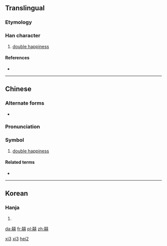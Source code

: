 {{also|𡅕}}

==Translingual==

===Etymology===
{{Han compound|喜|喜|t2=happiness|ls=ic}}

===Han character===
{{commonsrad|30|18}}
{{Han char|rn=30|rad=口|as=21|sn=24|four=44661|canj=GRGRR|ids=⿰喜喜}}

# [[double happiness]]

{{Commonscat|Shuang xi}}

====References====
* {{Han ref|kx=0216.051|dj=0438.240|hdz=10707.061|uh=56CD|ud=22221}}

----

==Chinese==
{{zh-forms}}

===Alternate forms===
* {{zh-l|𡅕}}

===Pronunciation===
{{zh-pron
|m=xǐ
|c=hei2
|cat=
}}

===Symbol===
{{head|zh|symbol}}

# [[double happiness]]

[[Category:Chinese symbols|xi3]]
[[Category:Mandarin symbols|xi3]]
[[Category:Cantonese symbols|hei2]]

====Related terms====
* {{zh-l|雙喜}}

----

==Korean==

===Hanja===
{{ko-hanja|hangeul=희|rv=hui|mr=hŭi}}

# {{defn|lang=ko|sort=口18}}

[[da:囍]]
[[fr:囍]]
[[pl:囍]]
[[zh:囍]]